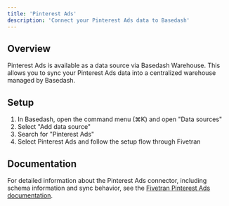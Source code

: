 ```yaml
---
title: 'Pinterest Ads'
description: 'Connect your Pinterest Ads data to Basedash'
---
```


## Overview

Pinterest Ads is available as a data source via Basedash Warehouse. This allows you to sync your Pinterest Ads data into a centralized warehouse managed by Basedash.

## Setup

1. In Basedash, open the command menu (⌘K) and open "Data sources"
2. Select "Add data source"
3. Search for "Pinterest Ads"
4. Select Pinterest Ads and follow the setup flow through Fivetran

## Documentation

For detailed information about the Pinterest Ads connector, including schema information and sync behavior, see the [Fivetran Pinterest Ads documentation](https://fivetran.com/docs/connectors/applications/pinterest-ads).
